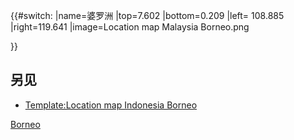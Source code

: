 {{#switch:{{{1}}}
|name=婆罗洲
|top=7.602
|bottom=0.209
|left= 108.885
|right=119.641
|image=Location map Malaysia Borneo.png

}}<noinclude>{{Location map/Info}}
==另见==
*[[Template:Location map Indonesia Borneo]]

[[Category:马来西亚地理位置图模板|Borneo]]

</noinclude>